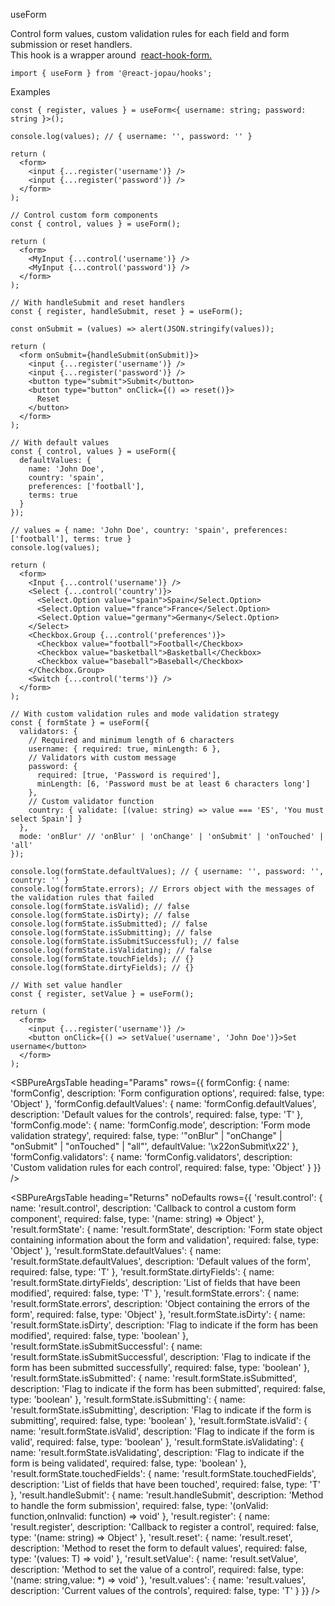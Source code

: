 
<SBTitle>useForm</SBTitle>

<SBDescription>
  Control form values, custom validation rules for each field and form submission or reset handlers.
  <br />
  This hook is a wrapper around 
  <a href="https://react-hook-form.com/api#useForm" target="_blank" rel="noreferrer">
    react-hook-form.
  </a>
</SBDescription>

```tsx dark
import { useForm } from '@react-jopau/hooks';
```

<SBSubTitle>Examples</SBSubTitle>

```tsx dark
const { register, values } = useForm<{ username: string; password: string }>();

console.log(values); // { username: '', password: '' }

return (
  <form>
    <input {...register('username')} />
    <input {...register('password')} />
  </form>
);
```

```tsx dark
// Control custom form components
const { control, values } = useForm();

return (
  <form>
    <MyInput {...control('username')} />
    <MyInput {...control('password')} />
  </form>
);
```

```tsx dark
// With handleSubmit and reset handlers
const { register, handleSubmit, reset } = useForm();

const onSubmit = (values) => alert(JSON.stringify(values));

return (
  <form onSubmit={handleSubmit(onSubmit)}>
    <input {...register('username')} />
    <input {...register('password')} />
    <button type="submit">Submit</button>
    <button type="button" onClick={() => reset()}>
      Reset
    </button>
  </form>
);
```

```tsx dark
// With default values
const { control, values } = useForm({
  defaultValues: {
    name: 'John Doe',
    country: 'spain',
    preferences: ['football'],
    terms: true
  }
});

// values = { name: 'John Doe', country: 'spain', preferences: ['football'], terms: true }
console.log(values);

return (
  <form>
    <Input {...control('username')} />
    <Select {...control('country')}>
      <Select.Option value="spain">Spain</Select.Option>
      <Select.Option value="france">France</Select.Option>
      <Select.Option value="germany">Germany</Select.Option>
    </Select>
    <Checkbox.Group {...control('preferences')}>
      <Checkbox value="football">Football</Checkbox>
      <Checkbox value="basketball">Basketball</Checkbox>
      <Checkbox value="baseball">Baseball</Checkbox>
    </Checkbox.Group>
    <Switch {...control('terms')} />
  </form>
);
```

```tsx dark
// With custom validation rules and mode validation strategy
const { formState } = useForm({
  validators: {
    // Required and minimum length of 6 characters
    username: { required: true, minLength: 6 },
    // Validators with custom message
    password: {
      required: [true, 'Password is required'],
      minLength: [6, 'Password must be at least 6 characters long']
    },
    // Custom validator function
    country: { validate: [(value: string) => value === 'ES', 'You must select Spain'] }
  },
  mode: 'onBlur' // 'onBlur' | 'onChange' | 'onSubmit' | 'onTouched' | 'all'
});

console.log(formState.defaultValues); // { username: '', password: '', country: '' }
console.log(formState.errors); // Errors object with the messages of the validation rules that failed
console.log(formState.isValid); // false
console.log(formState.isDirty); // false
console.log(formState.isSubmitted); // false
console.log(formState.isSubmitting); // false
console.log(formState.isSubmitSuccessful); // false
console.log(formState.isValidating); // false
console.log(formState.touchFields); // {}
console.log(formState.dirtyFields); // {}
```

```tsx dark
// With set value handler
const { register, setValue } = useForm();

return (
  <form>
    <input {...register('username')} />
    <button onClick={() => setValue('username', 'John Doe')}>Set username</button>
  </form>
);
```

<SBPureArgsTable
  heading="Params"
  rows={{
    formConfig: {
      name: 'formConfig',
      description: 'Form configuration options',
      required: false,
      type: 'Object'
    },
    'formConfig.defaultValues': {
      name: 'formConfig.defaultValues',
      description: 'Default values for the controls',
      required: false,
      type: 'T'
    },
    'formConfig.mode': {
      name: 'formConfig.mode',
      description: 'Form mode validation strategy',
      required: false,
      type: '"onBlur" | "onChange" | "onSubmit" | "onTouched" | "all"',
      defaultValue: '\x22onSubmit\x22'
    },
    'formConfig.validators': {
      name: 'formConfig.validators',
      description: 'Custom validation rules for each control',
      required: false,
      type: 'Object'
    }
  }}
/>

<SBPureArgsTable
  heading="Returns"
  noDefaults
  rows={{
    'result.control': {
      name: 'result.control',
      description: 'Callback to control a custom form component',
      required: false,
      type: '(name: string) => Object'
    },
    'result.formState': {
      name: 'result.formState',
      description: 'Form state object containing information about the form and validation',
      required: false,
      type: 'Object'
    },
    'result.formState.defaultValues': {
      name: 'result.formState.defaultValues',
      description: 'Default values of the form',
      required: false,
      type: 'T'
    },
    'result.formState.dirtyFields': {
      name: 'result.formState.dirtyFields',
      description: 'List of fields that have been modified',
      required: false,
      type: 'T'
    },
    'result.formState.errors': {
      name: 'result.formState.errors',
      description: 'Object containing the errors of the form',
      required: false,
      type: 'Object'
    },
    'result.formState.isDirty': {
      name: 'result.formState.isDirty',
      description: 'Flag to indicate if the form has been modified',
      required: false,
      type: 'boolean'
    },
    'result.formState.isSubmitSuccessful': {
      name: 'result.formState.isSubmitSuccessful',
      description: 'Flag to indicate if the form has been submitted successfully',
      required: false,
      type: 'boolean'
    },
    'result.formState.isSubmitted': {
      name: 'result.formState.isSubmitted',
      description: 'Flag to indicate if the form has been submitted',
      required: false,
      type: 'boolean'
    },
    'result.formState.isSubmitting': {
      name: 'result.formState.isSubmitting',
      description: 'Flag to indicate if the form is submitting',
      required: false,
      type: 'boolean'
    },
    'result.formState.isValid': {
      name: 'result.formState.isValid',
      description: 'Flag to indicate if the form is valid',
      required: false,
      type: 'boolean'
    },
    'result.formState.isValidating': {
      name: 'result.formState.isValidating',
      description: 'Flag to indicate if the form is being validated',
      required: false,
      type: 'boolean'
    },
    'result.formState.touchedFields': {
      name: 'result.formState.touchedFields',
      description: 'List of fields that have been touched',
      required: false,
      type: 'T'
    },
    'result.handleSubmit': {
      name: 'result.handleSubmit',
      description: 'Method to handle the form submission',
      required: false,
      type: '(onValid: function,onInvalid: function) => void'
    },
    'result.register': {
      name: 'result.register',
      description: 'Callback to register a control',
      required: false,
      type: '(name: string) => Object'
    },
    'result.reset': {
      name: 'result.reset',
      description: 'Method to reset the form to default values',
      required: false,
      type: '(values: T) => void'
    },
    'result.setValue': {
      name: 'result.setValue',
      description: 'Method to set the value of a control',
      required: false,
      type: '(name: string,value: *) => void'
    },
    'result.values': {
      name: 'result.values',
      description: 'Current values of the controls',
      required: false,
      type: 'T'
    }
  }}
/>
